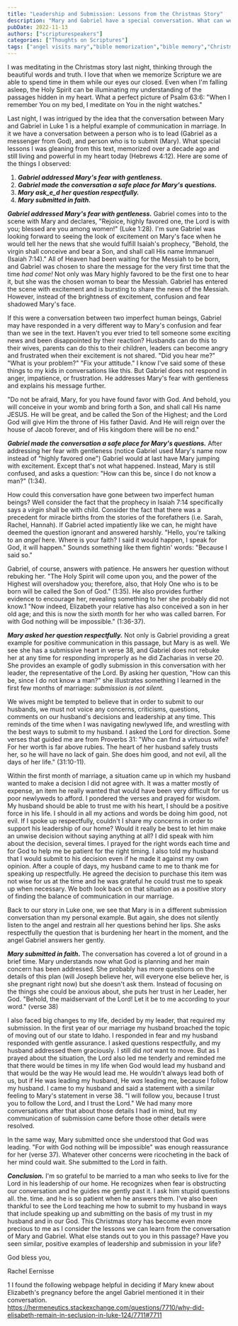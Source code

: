 ```yaml
---
title: "Leadership and Submission: Lessons from the Christmas Story"
description: "Mary and Gabriel have a special conversation. What can we learn about communication in marriage from them?"
pubDate: 2022-11-13
authors: ["scripturespeakers"]
categories: ["Thoughts on Scriptures"]
tags: ["angel visits mary","bible memorization","bible memory","Christmas","Christmas eve","Christmas story","Christmas time","Gabriel","Luke 1","Luke 2","Mary","scripture memorization","Scripture memory","scripture speakers","speaking scripture","the angel Gabriel"]
---
```


I was meditating in the Christmas story last night, thinking through the beautiful words and truth. I love that when we memorize Scripture we are able to spend time in them while our eyes our closed. Even when I'm falling asleep, the Holy Spirit can be illuminating my understanding of the passages hidden in my heart. What a perfect picture of Psalm 63:6: "When I remember You on my bed, I meditate on You in the night watches."

Last night, I was intrigued by the idea that the conversation between Mary and Gabriel in Luke 1 is a helpful example of communication in marriage. In it we have a conversation between a person who is to lead (Gabriel as a messenger from God), and person who is to submit (Mary). What special lessons I was gleaning from this text, memorized over a decade ago and still living and powerful in my heart today (Hebrews 4:12). Here are some of the things I observed:

1.  **_Gabriel addressed Mary's fear_ _with gentleness._**
2.  _**Gabriel made the conversation a safe place for Mary's questions.**_
3.  **_Mary ask_e_d her question respectfully._**
4.  _**Mary submitted in faith.**_

_**Gabriel addressed Mary's fear with gentleness.**_ Gabriel comes into to the scene with Mary and declares, "Rejoice, highly favored one, the Lord is with you; blessed are you among women!" (Luke 1:28). I'm sure Gabriel was looking forward to seeing the look of excitement on Mary's face when he would tell her the news that she would fulfill Isaiah's prophecy, "Behold, the virgin shall conceive and bear a Son, and shall call His name Immanuel (Isaiah 7:14)." All of Heaven had been waiting for the Messiah to be born, and Gabriel was chosen to share the message for the very first time that the time _had come!_ Not only was Mary highly favored to be the first one to hear it, but she was the chosen woman to bear the Messiah. Gabriel has entered the scene with excitement and is bursting to share the news of the Messiah. However, instead of the brightness of excitement, confusion and fear shadowed Mary's face.

If this were a conversation between two imperfect human beings, Gabriel may have responded in a very different way to Mary's confusion and fear than we see in the text. Haven't you ever tried to tell someone some exciting news and been disappointed by their reaction? Husbands can do this to their wives, parents can do this to their children, leaders can become angry and frustrated when their excitement is not shared. "Did you hear me?" "What is your problem?" "Fix your attitude." I know I've said some of these things to my kids in conversations like this. But Gabriel does not respond in anger, impatience, or frustration. He addresses Mary's fear with gentleness and explains his message further.

"Do not be afraid, Mary, for you have found favor with God. And behold, you will conceive in your womb and bring forth a Son, and shall call His name JESUS. He will be great, and be called the Son of the Highest; and the Lord God will give Him the throne of His father David. And He will reign over the house of Jacob forever, and of His kingdom there will be no end."

_**Gabriel made the conversation a safe place for Mary's questions.**_ After addressing her fear with gentleness (notice Gabriel used Mary's name now instead of "highly favored one") Gabriel would at last have Mary jumping with excitement. Except that's not what happened. Instead, Mary is still confused, and asks a question: "How can this be, since I do not know a man?" (1:34).

How could this conversation have gone between two imperfect human beings? Well consider the fact that the prophecy in Isaiah 7:14 specifically says a _virgin_ shall be with child. Consider the fact that there was a precedent for miracle births from the stories of the forefathers (i.e. Sarah, Rachel, Hannah). If Gabriel acted impatiently like we can, he might have deemed the question ignorant and answered harshly. "Hello, you're talking to an _angel_ here. Where is your faith? I said it would happen, I speak for God, it will happen." Sounds something like them fightin' words: "Because I said so."

Gabriel, of course, answers with patience. He answers her question without rebuking her. "The Holy Spirit will come upon you, and the power of the Highest will overshadow you; therefore, also, that Holy One who is to be born will be called the Son of God." (1:35). He also provides further evidence to encourage her, revealing something to her she probably did not know.1 "Now indeed, Elizabeth your relative has also conceived a son in her old age; and this is now the sixth month for her who was called barren. For with God nothing will be impossible." (1:36-37).

_**Mary asked her question respectfully.**_ Not only is Gabriel providing a great example for positive communication in this passage, but Mary is as well. We see she has a submissive heart in verse 38, and Gabriel does not rebuke her at any time for responding improperly as he did Zacharias in verse 20. She provides an example of godly submission in this conversation with her leader, the representative of the Lord. By asking her question, "How can this be, since I do not know a man?" she illustrates something I learned in the first few months of marriage: _submission is not silent._

We wives might be tempted to believe that in order to submit to our husbands, we must not voice any concerns, criticisms, questions, comments on our husband's decisions and leadership at any time. This reminds of the time when I was navigating newlywed life, and wrestling with the best ways to submit to my husband. I asked the Lord for direction. Some verses that guided me are from Proverbs 31: "Who can find a virtuous wife? For her worth is far above rubies. The heart of her husband safely trusts her, so he will have no lack of gain. She does him good, and not evil, all the days of her life." (31:10-11).

Within the first month of marriage, a situation came up in which my husband wanted to make a decision I did not agree with. It was a matter mostly of expense, an item he really wanted that would have been very difficult for us poor newlyweds to afford. I pondered the verses and prayed for wisdom. My husband should be able to trust me with his heart, I should be a positive force in his life. I should in all my actions and words be doing him good, not evil. If I spoke up respectfully, couldn't I share my concerns in order to support his leadership of our home? Would it really be best to let him make an unwise decision without saying anything at all? I did speak with him about the decision, several times. I prayed for the right words each time and for God to help me be patient for the right timing. I also told my husband that I would submit to his decision even if he made it against my own opinion. After a couple of days, my husband came to me to thank me for speaking up respectfully. He agreed the decision to purchase this item was not wise for us at the time and he was grateful he could trust me to speak up when necessary. We both look back on that situation as a positive story of finding the balance of communication in our marriage.

Back to our story in Luke one, we see that Mary is in a different submission conversation than my personal example. But again, she does not silently listen to the angel and restrain all her questions behind her lips. She asks respectfully the question that is burdening her heart in the moment, and the angel Gabriel answers her gently.

**_Mary submitted in faith_.** The conversation has covered a lot of ground in a brief time. Mary understands now what God is planning and her main concern has been addressed. She probably has more questions on the details of this plan (will Joseph believe her, will everyone else believe her, is she pregnant right now) but she doesn't ask them. Instead of focusing on the things she could be anxious about, she puts her trust in her Leader, her God. "Behold, the maidservant of the Lord! Let it be to me according to your word." (verse 38)

I also faced big changes to my life, decided by my leader, that required my submission. In the first year of our marriage my husband broached the topic of moving out of our state to Idaho. I responded in fear and my husband responded with gentle assurance. I asked questions respectfully, and my husband addressed them graciously. I still did _not_ want to move. But as I prayed about the situation, the Lord also led me tenderly and reminded me that there would be times in my life when God would lead my husband and that would be the way He would lead me. He wouldn't always lead both of us, but if He was leading my husband, He _was_ leading me, because I follow my husband. I came to my husband and said a statement with a similar feeling to Mary's statement in verse 38. "I will follow you, because I trust you to follow the Lord, and I trust the Lord." We had many more conversations after that about those details I had in mind, but my communication of submission came before those other details were resolved.

In the same way, Mary submitted once she understood that God was leading. "For with God nothing will be impossible" was enough reassurance for her (verse 37). Whatever other concerns were ricocheting in the back of her mind could wait. She submitted to the Lord in faith.

**_Conclusion._** I'm so grateful to be married to a man who seeks to live for the Lord in his leadership of our home. He recognizes when fear is obstructing our conversation and he guides me gently past it. I ask him stupid questions all. the. time. and he is so patient when he answers them. I've also been thankful to see the Lord teaching me how to submit to my husband in ways that include speaking up and submitting on the basis of my trust in my husband and in our God. This Christmas story has become even more precious to me as I consider the lessons we can learn from the conversation of Mary and Gabriel. What else stands out to you in this passage? Have you seen similar, positive examples of leadership and submission in your life?

God bless you,

Rachel Eernisse

1 I found the following webpage helpful in deciding if Mary knew about Elizabeth's pregnancy before the angel Gabriel mentioned it in their conversation. https://hermeneutics.stackexchange.com/questions/7710/why-did-elisabeth-remain-in-seclusion-in-luke-124/7711#7711